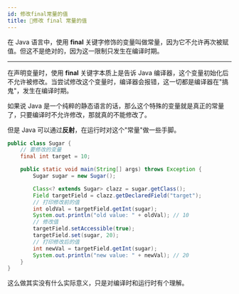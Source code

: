 ```yaml
---
id: 修改final常量的值
title: 🍬修改 final 常量的值
---
```

在 Java 语言中，使用 **final** 关键字修饰的变量叫做常量，因为它不允许再次被赋值。但这不是绝对的，因为这一限制只发生在编译时期。

---

在声明变量时，使用 **final** 关键字本质上是告诉 Java 编译器，这个变量初始化后不允许被修改。当尝试修改这个变量时，编译器会报错，这一切都是编译器在"搞鬼"，发生在编译时期。

如果说 Java 是一个纯粹的静态语言的话，那么这个特殊的变量就是真正的常量了，只要编译时不允许修改，那就真的不能修改了。

但是 Java 可以通过**反射**，在运行时对这个"常量"做一些手脚。

```java
public class Sugar {
    // 要修改的变量
    final int target = 10;

    public static void main(String[] args) throws Exception {
        Sugar sugar = new Sugar();

        Class<? extends Sugar> clazz = sugar.getClass();
        Field targetField = clazz.getDeclaredField("target");
        // 打印修改前的值
        int oldVal = targetField.getInt(sugar);
        System.out.println("old value: " + oldVal); // 10
        // 修改值
        targetField.setAccessible(true);
        targetField.set(sugar, 20);
        // 打印修改后的值
        int newVal = targetField.getInt(sugar);
        System.out.println("new value: " + newVal); // 20
    }
}
```

这么做其实没有什么实际意义，只是对编译时和运行时有个理解。